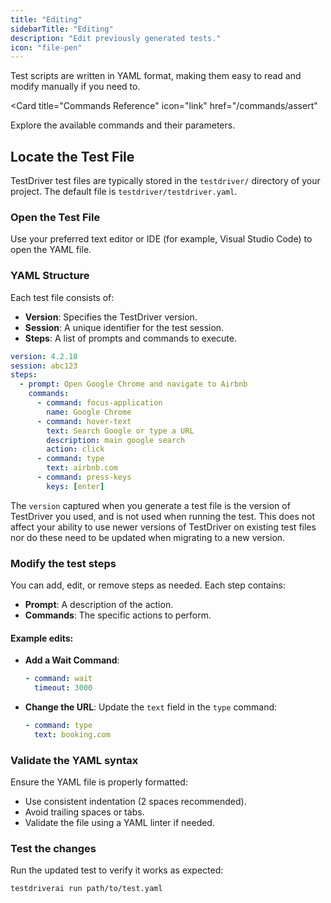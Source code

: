 ```yaml
---
title: "Editing"
sidebarTitle: "Editing"
description: "Edit previously generated tests."
icon: "file-pen"
---
```


Test scripts are written in YAML format, making them easy to read and modify manually if you need to.

<Card
  title="Commands Reference"
  icon="link"
  href="/commands/assert"
>
  Explore the available commands and their parameters.
</Card>

## Locate the Test File
TestDriver test files are typically stored in the `testdriver/` directory of your project. The default file is `testdriver/testdriver.yaml`.

### Open the Test File
Use your preferred text editor or IDE (for example, Visual Studio Code) to open the YAML file.

### YAML Structure
Each test file consists of:
- **Version**: Specifies the TestDriver version.
- **Session**: A unique identifier for the test session.
- **Steps**: A list of prompts and commands to execute.

```yaml
version: 4.2.18
session: abc123
steps:
  - prompt: Open Google Chrome and navigate to Airbnb
    commands:
      - command: focus-application
        name: Google Chrome
      - command: hover-text
        text: Search Google or type a URL
        description: main google search
        action: click
      - command: type
        text: airbnb.com
      - command: press-keys
        keys: [enter]
```

<Tip>The `version` captured when you generate a test file is the version of TestDriver you used, and is not used when running the test. This does not affect your ability to use newer versions of TestDriver on existing test files nor do these need to be updated when migrating to a new version.</Tip>

### Modify the test steps
You can add, edit, or remove steps as needed. Each step contains:

- **Prompt**: A description of the action.
- **Commands**: The specific actions to perform.

#### Example edits:
- **Add a Wait Command**:
  ```yaml
  - command: wait
    timeout: 3000
  ```
- **Change the URL**:
  Update the `text` field in the `type` command:
  ```yaml
  - command: type
    text: booking.com
  ```

### Validate the YAML syntax
Ensure the YAML file is properly formatted:
- Use consistent indentation (2 spaces recommended).
- Avoid trailing spaces or tabs.
- Validate the file using a YAML linter if needed.

### Test the changes
Run the updated test to verify it works as expected:
```bash
testdriverai run path/to/test.yaml
```
